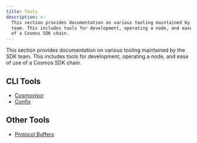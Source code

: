 ```yaml
---
title: Tools
description: >-
  This section provides documentation on various tooling maintained by the SDK
  team. This includes tools for development, operating a node, and ease of use
  of a Cosmos SDK chain.
---
```


This section provides documentation on various tooling maintained by the SDK team.
This includes tools for development, operating a node, and ease of use of a Cosmos SDK chain.

## CLI Tools

* [Cosmovisor](/docs/sdk/v0.53/build/tooling/cosmovisor)
* [Confix](/docs/sdk/v0.53/build/tooling/confix)

## Other Tools

* [Protocol Buffers](/docs/sdk/v0.53/build/tooling/protobuf)
